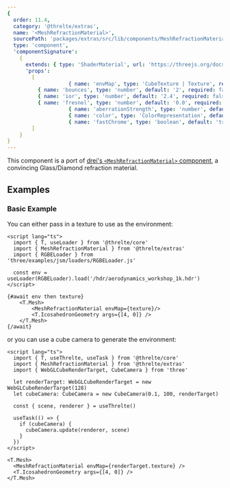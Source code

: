 ```yaml
---
{
  order: 11.4,
  category: '@threlte/extras',
  name: '<MeshRefractionMaterial>',
  sourcePath: 'packages/extras/src/lib/components/MeshRefractionMaterial/MeshRefractionMaterial.svelte',
  type: 'component',
  'componentSignature':
    {
      extends: { type: 'ShaderMaterial', url: 'https://threejs.org/docs/index.html#api/en/materials/ShaderMaterial' },
      'props':
        [
					{ name: 'envMap', type: 'CubeTexture | Texture', required: true },
          { name: 'bounces', type: 'number', default: '2', required: false, description: 'Number of ray-cast bounces, it can be expensive to have too many' },
          { name: 'ior', type: 'number', default: '2.4', required: false, description: 'Refraction index' },
          { name: 'fresnel', type: 'number', default: '0.0', required: false, description: 'Fresnel (strip light)' },
					{ name: 'aberrationStrength', type: 'number', default: '0.0', required: false, description: 'RGB shift intensity, can be expensive' },
					{ name: 'color', type: 'ColorRepresentation', default: 'white', required: false },
					{ name: 'fastChrome', type: 'boolean', default: 'true', required: false, description: 'If this is on it uses fewer ray casts for the RGB shift sacrificing physical accuracy' },
        ]
    }
}
---
```


This component is a port of [drei's `<MeshRefractionMaterial>`
component](https://github.com/pmndrs/drei#meshrefractionmaterial), a convincing Glass/Diamond refraction material.

<Example path="extras/mesh-refraction-material" />

## Examples

### Basic Example

You can either pass in a texture to use as the environment:

```svelte title="RefractionWithTexture.svelte"
<script lang="ts">
  import { T, useLoader } from '@threlte/core'
  import { MeshRefractionMaterial } from '@threlte/extras'
  import { RGBELoader } from 'three/examples/jsm/loaders/RGBELoader.js'

  const env = useLoader(RGBELoader).load('/hdr/aerodynamics_workshop_1k.hdr')
</script>

{#await env then texture}
	<T.Mesh>
		<MeshRefractionMaterial envMap={texture}/>
		<T.IcosahedronGeometry args={[4, 0]} />
	</T.Mesh>
{/await}
```

or you can use a cube camera to generate the environment:

```svelte title="RefractionWithCubeCamera.svelte"
<script lang="ts">
  import { T, useThrelte, useTask } from '@threlte/core'
  import { MeshRefractionMaterial } from '@threlte/extras'
  import { WebGLCubeRenderTarget, CubeCamera } from 'three'

  let renderTarget: WebGLCubeRenderTarget = new WebGLCubeRenderTarget(128)
  let cubeCamera: CubeCamera = new CubeCamera(0.1, 100, renderTarget)

  const { scene, renderer } = useThrelte()

  useTask(() => {
    if (cubeCamera) {
      cubeCamera.update(renderer, scene)
    }
  })
</script>

<T.Mesh>
  <MeshRefractionMaterial envMap={renderTarget.texture} />
  <T.IcosahedronGeometry args={[4, 0]} />
</T.Mesh>
```
